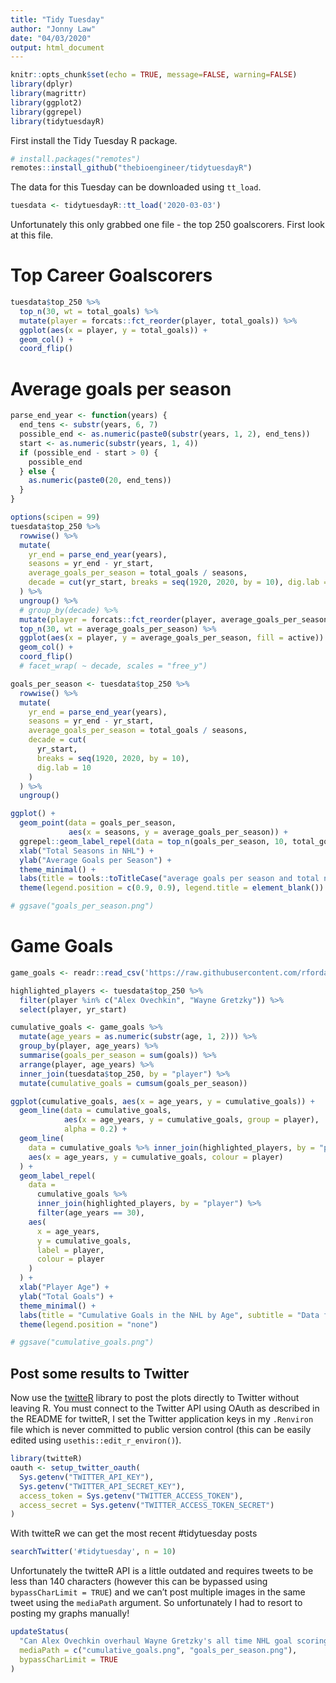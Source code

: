 ```yaml
---
title: "Tidy Tuesday"
author: "Jonny Law"
date: "04/03/2020"
output: html_document
---
```


```r
knitr::opts_chunk$set(echo = TRUE, message=FALSE, warning=FALSE)
library(dplyr)
library(magrittr)
library(ggplot2)
library(ggrepel)
library(tidytuesdayR)
```

First install the Tidy Tuesday R package.

```r
# install.packages("remotes")
remotes::install_github("thebioengineer/tidytuesdayR")
```

The data for this Tuesday can be downloaded using `tt_load`.

```r
tuesdata <- tidytuesdayR::tt_load('2020-03-03')
```

Unfortunately this only grabbed one file - the top 250 goalscorers. First look at this file.

# Top Career Goalscorers

```r
tuesdata$top_250 %>% 
  top_n(30, wt = total_goals) %>% 
  mutate(player = forcats::fct_reorder(player, total_goals)) %>% 
  ggplot(aes(x = player, y = total_goals)) +
  geom_col() +
  coord_flip() 
```

# Average goals per season

```r
parse_end_year <- function(years) {
  end_tens <- substr(years, 6, 7)
  possible_end <- as.numeric(paste0(substr(years, 1, 2), end_tens))
  start <- as.numeric(substr(years, 1, 4))
  if (possible_end - start > 0) {
    possible_end
  } else {
    as.numeric(paste0(20, end_tens))
  }
}

options(scipen = 99)
tuesdata$top_250 %>%
  rowwise() %>% 
  mutate(
    yr_end = parse_end_year(years),
    seasons = yr_end - yr_start,
    average_goals_per_season = total_goals / seasons,
    decade = cut(yr_start, breaks = seq(1920, 2020, by = 10), dig.lab = 10)
  ) %>% 
  ungroup() %>% 
  # group_by(decade) %>% 
  mutate(player = forcats::fct_reorder(player, average_goals_per_season)) %>% 
  top_n(30, wt = average_goals_per_season) %>%
  ggplot(aes(x = player, y = average_goals_per_season, fill = active)) +
  geom_col() +
  coord_flip()
  # facet_wrap( ~ decade, scales = "free_y")
```

```r
goals_per_season <- tuesdata$top_250 %>%
  rowwise() %>%
  mutate(
    yr_end = parse_end_year(years),
    seasons = yr_end - yr_start,
    average_goals_per_season = total_goals / seasons,
    decade = cut(
      yr_start,
      breaks = seq(1920, 2020, by = 10),
      dig.lab = 10
    )
  ) %>%
  ungroup()

ggplot() +
  geom_point(data = goals_per_season,
             aes(x = seasons, y = average_goals_per_season)) +
  ggrepel::geom_label_repel(data = top_n(goals_per_season, 10, total_goals), aes(x = seasons, y = average_goals_per_season, label = paste(player, total_goals), fill = active)) +
  xlab("Total Seasons in NHL") +
  ylab("Average Goals per Season") +
  theme_minimal() +
  labs(title = tools::toTitleCase("average goals per season and total number of seasons \nfor the top 250 NHL Goal Scorers"), subtitle = "Top 10 all-time goal scorers are labelled") +
  theme(legend.position = c(0.9, 0.9), legend.title = element_blank())

# ggsave("goals_per_season.png")
```

# Game Goals

```r
game_goals <- readr::read_csv('https://raw.githubusercontent.com/rfordatascience/tidytuesday/master/data/2020/2020-03-03/game_goals.csv')
```

```r
highlighted_players <- tuesdata$top_250 %>% 
  filter(player %in% c("Alex Ovechkin", "Wayne Gretzky")) %>% 
  select(player, yr_start)

cumulative_goals <- game_goals %>% 
  mutate(age_years = as.numeric(substr(age, 1, 2))) %>% 
  group_by(player, age_years) %>% 
  summarise(goals_per_season = sum(goals)) %>% 
  arrange(player, age_years) %>% 
  inner_join(tuesdata$top_250, by = "player") %>% 
  mutate(cumulative_goals = cumsum(goals_per_season))

ggplot(cumulative_goals, aes(x = age_years, y = cumulative_goals)) +
  geom_line(data = cumulative_goals,
            aes(x = age_years, y = cumulative_goals, group = player),
            alpha = 0.2) +
  geom_line(
    data = cumulative_goals %>% inner_join(highlighted_players, by = "player"),
    aes(x = age_years, y = cumulative_goals, colour = player)
  ) +
  geom_label_repel(
    data =
      cumulative_goals %>%
      inner_join(highlighted_players, by = "player") %>% 
      filter(age_years == 30),
    aes(
      x = age_years,
      y = cumulative_goals,
      label = player,
      colour = player
    )
  ) +
  xlab("Player Age") +
  ylab("Total Goals") +
  theme_minimal() +
  labs(title = "Cumulative Goals in the NHL by Age", subtitle = "Data from 42 of the all time 250 NHL scorers who started their career since game-level \ndata became available in 1979/80 season.") +
  theme(legend.position = "none")

# ggsave("cumulative_goals.png")
```

## Post some results to Twitter

Now use the [twitteR](https://cran.r-project.org/web/packages/twitteR/README.html) library to post the plots directly to Twitter without leaving R. You must connect to the Twitter API using OAuth as described in the README for twitteR, I set the Twitter application keys in my `.Renviron` file which is never committed to public version control (this can be easily edited using `usethis::edit_r_environ()`).

```r
library(twitteR)
oauth <- setup_twitter_oauth(
  Sys.getenv("TWITTER_API_KEY"),
  Sys.getenv("TWITTER_API_SECRET_KEY"),
  access_token = Sys.getenv("TWITTER_ACCESS_TOKEN"),
  access_secret = Sys.getenv("TWITTER_ACCESS_TOKEN_SECRET")
)
```

With twitteR we can get the most recent #tidytuesday posts

```r
searchTwitter('#tidytuesday', n = 10)
```

Unfortunately the twitteR API is a little outdated and requires tweets to be less than 140 characters (however this can be bypassed using `bypassCharLimit = TRUE`) and we can't post multiple images in the same tweet using the `mediaPath` argument. So unfortunately I had to resort to posting my graphs manually!

```r
updateStatus(
  "Can Alex Ovechkin overhaul Wayne Gretzky's all time NHL goal scoring record. It appears as if Wayne slowed down in the latter years of his career. #rstats #TidyTuesday",
  mediaPath = c("cumulative_goals.png", "goals_per_season.png"),
  bypassCharLimit = TRUE
)
```

